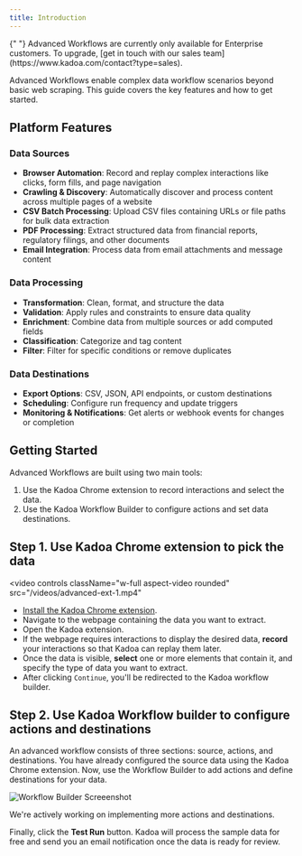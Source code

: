 ```yaml
---
title: Introduction
---
```


<Note>
    {" "}
    Advanced Workflows are currently only available for Enterprise customers. To upgrade, [get
    in touch with our sales team](https://www.kadoa.com/contact?type=sales).
</Note>

Advanced Workflows enable complex data workflow scenarios beyond basic web scraping.
This guide covers the key features and how to get started.



## Platform Features

### Data Sources
- **Browser Automation**: Record and replay complex interactions like clicks, form fills, and page navigation
- **Crawling & Discovery**: Automatically discover and process content across multiple pages of a website
- **CSV Batch Processing**: Upload CSV files containing URLs or file paths for bulk data extraction
- **PDF Processing**: Extract structured data from financial reports, regulatory filings, and other documents
- **Email Integration**: Process data from email attachments and message content

### Data Processing
- **Transformation**: Clean, format, and structure the data
- **Validation**: Apply rules and constraints to ensure data quality
- **Enrichment**: Combine data from multiple sources or add computed fields
- **Classification**: Categorize and tag content
- **Filter**: Filter for specific conditions or remove duplicates


### Data Destinations
- **Export Options**: CSV, JSON, API endpoints, or custom destinations
- **Scheduling**: Configure run frequency and update triggers
- **Monitoring & Notifications**: Get alerts or webhook events for changes or completion



## Getting Started

Advanced Workflows are built using two main tools:

1. Use the Kadoa Chrome extension to record interactions and select the data.
2. Use the Kadoa Workflow Builder to configure actions and set data destinations.

## Step 1. Use Kadoa Chrome extension to pick the data

<video
  controls
  className="w-full aspect-video rounded"
  src="/videos/advanced-ext-1.mp4"
></video>

- [Install the Kadoa Chrome extension](https://chromewebstore.google.com/detail/kadoa-ai-web-scraper/nmmlhnjgcechchnkjpkofkjemmlfbnnd).
- Navigate to the webpage containing the data you want to extract.
- Open the Kadoa extension.
- If the webpage requires interactions to display the desired data, **record** your interactions so that Kadoa can replay them later.
- Once the data is visible, **select** one or more elements that contain it, and specify the type of data you want to extract.
- After clicking `Continue`, you'll be redirected to the Kadoa workflow builder.

## Step 2. Use Kadoa Workflow builder to configure actions and destinations

An advanced workflow consists of three sections: source, actions, and destinations. You have already configured the source data using the Kadoa Chrome extension. Now, use the Workflow Builder to add actions and define destinations for your data.

![Workflow Builder Screeenshot](/images/advanced-builder-2.png)

<Note>
  We're actively working on implementing more actions and destinations.
</Note>

Finally, click the **Test Run** button. Kadoa will process the sample data for free and send you an email notification once the data is ready for review.
